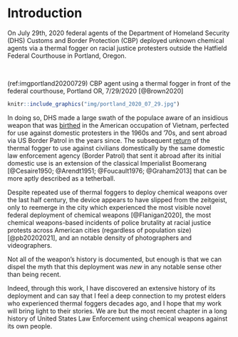 
# Introduction {-}


On July 29th, 2020 federal agents of the Department of Homeland Security (DHS) Customs and Border Protection (CBP) deployed unknown chemical agents via a thermal fogger on racial justice protesters outside the Hatfield Federal Courthouse in Portland, Oregon. 

<br>

(ref:imgportland20200729) CBP agent using a thermal fogger in front of the federal courthouse, Portland OR, 7/29/2020 [@Brown2020]

```r
knitr::include_graphics("img/portland_2020_07_29.jpg")
```


In doing so, DHS made a large swath of the populace aware of an insidious weapon that was [birthed](#Genesis) in the American occupation of Vietnam, perfected for use against domestic protesters in the 1960s and '70s, and sent abroad via US Border Patrol in the years since. 
The subsequent [return](#PortlandOR2020_2021) of the thermal fogger to use against civilians domestically by the same domestic law enforcement agency (Border Patrol) that sent it abroad after its initial domestic use is an extension of the classical Imperialist Boomerang [@Cesaire1950; @Arendt1951; @Foucault1976; @Graham2013] that can be more aptly described as a tetherball.

Despite repeated use of thermal foggers to deploy chemical weapons over the last half century, the device appears to have slipped from the zeitgeist, only to reemerge in the city which experienced the most visible novel federal deployment of chemical weapons [@Flanigan2020], the most chemical weapons-based incidents of police brutality at racial justice protests across American cities (regardless of population size) [@pb20202021], and an notable density of photographers and videographers.

Not all of the weapon's history is documented, but enough is that we can dispel the myth that this deployment was _new_ in any notable sense other than being recent.

Indeed, through this work, I have discovered an extensive history of its deployment and can say that I feel a deep connection to my protest elders who experienced thermal foggers decades ago, and I hope that my work will bring light to their stories.
We are but the most recent chapter in a long history of United States Law Enforcement using chemical weapons against its own people.
